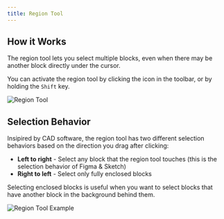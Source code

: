```yaml
---
title: Region Tool
---
```



## How it Works

The region tool lets you select multiple blocks, even when there may be another
block directly under the cursor.

You can activate the region tool by clicking the <InlineIcon name="GroupIcon" />
icon in the toolbar, or by holding the `Shift` key.

<img src={RegionTool.src} alt="Region Tool" />

## Selection Behavior

Insipired by CAD software, the region tool has two different selection behaviors
based on the direction you drag after clicking:

- **Left to right** - Select any block that the region tool touches (this is the
  selection behavior of Figma & Sketch)
- **Right to left** - Select only fully enclosed blocks

Selecting enclosed blocks is useful when you want to select blocks that have
another block in the background behind them.

<img src={RegionToolExample.src} alt="Region Tool Example" />
